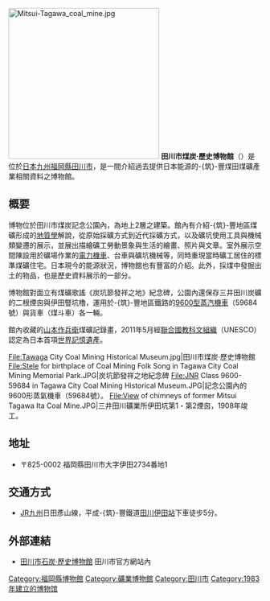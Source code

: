 [[File:Mitsui-Tagawa_coal_mine.jpg|300px]]
'''田川市煤炭·歷史博物館'''（{{lang-ja|'''田川市石炭・歴史博物館'''}}）是位於[[日本|日本]][[九州_(日本)|九州]][[福岡縣|福岡縣]][[田川市|田川市]]，是一間介紹過去提供日本能源的-{筑}-豐煤田煤礦產業相關資料之博物館。

== 概要 ==
博物位於田川市煤炭記念公園內，為地上2層之建築。館內有介紹-{筑}-豐地區煤礦形成的[[地質學|地質學]]解說，從原始採礦方式到近代採礦方式，以及礦坑使用工具與機械類變遷的展示，並展出描繪礦工勞動景象與生活的繪畫、照片與文章。室外展示空間陳設用於礦場作業的[[電力機車|電力機車]]、台車與礦坑機械等，同時重現當時礦工居住的標準煤礦住宅。日本現今的能源狀況，博物館也有豐富的介紹。此外，採煤中發掘出土的物品，也是歷史資料展示的一部分。

博物館對面立有煤礦歌謠《炭坑節發祥之地》紀念碑，公園內還保存三井田川炭礦的二根煙囪與伊田豎坑櫓，運用於-{筑}-豐地區鐵路的[[日本國鐵9600型蒸汽機車|9600型蒸汽機車]]（59684號）與貨車（煤斗車）各一輛。

館內收藏的[[山本作兵衛|山本作兵衛]]煤礦記錄畫，2011年5月經[[聯合國教育、科學及文化組織|聯合國教科文組織]]（UNESCO）認定為日本首項[[世界記憶項目|世界記憶遺產]]。

<gallery>
File:Tawaga City Coal Mining Historical Museum.jpg|田川市煤炭·歷史博物館
File:Stele for birthplace of Coal Mining Folk Song in Tagawa City Coal Mining Memorial Park.JPG|炭坑節發祥之地紀念碑
File:JNR Class 9600-59684 in Tagawa City Coal Mining Historical Museum.JPG|記念公園內的9600形蒸氣機車（59684號）。
File:View of chimneys of former Mitsui Tagawa Ita Coal Mine.JPG|三井田川礦業所伊田坑第1・第2煙囪，1908年竣工。
</gallery>

== 地址 ==
* 〒825-0002 福岡縣田川市大字伊田2734番地1

== 交通方式 ==
* [[九州旅客鐵道|JR九州]]日田彥山線，平成-{筑}-豐鐵道[[田川伊田車站|田川伊田站]]下車徒步5分。

== 外部連結 ==
{{commonscat}}
* [https://web.archive.org/web/20090603013151/http://www.joho.tagawa.fukuoka.jp/sekitan/ 田川市石炭·歷史博物館] 田川市官方網站內

{{coord|display=title}}
{{normdaten}}
{{DEFAULTSORT:Tagawa City Coal-mining Museum}}
[[Category:福岡縣博物館|Category:福岡縣博物館]]
[[Category:礦業博物館|Category:礦業博物館]]
[[Category:田川市|Category:田川市]]
[[Category:1983年建立的博物馆|Category:1983年建立的博物馆]]